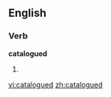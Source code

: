 
==English==

===Verb===
'''catalogued'''

# {{past of|[[catalogue]]}}

[[vi:catalogued]]
[[zh:catalogued]]